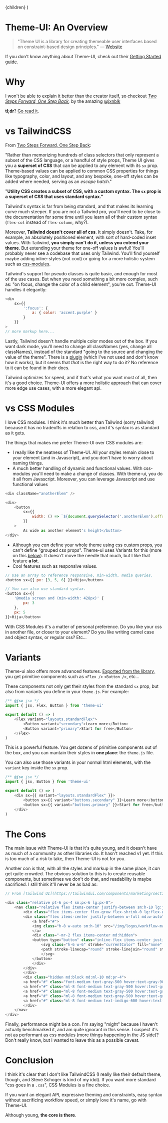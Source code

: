   <Layout pagetitle="Theme-UI: An Overview">{children}</Layout>
)

# Theme-UI: An Overview

> "Theme UI is a library for creating themeable user interfaces based on constraint-based design principles." — [Website](https://theme-ui.com/)

If you don't know anything about Theme-UI, check out their [Getting Started guide](https://theme-ui.com/getting-started).

# Why

I won't be able to explain it better than the creator itself, so checkout _[Two Steps Forward, One Step Back](https://jxnblk.com/blog/two-steps-forward/),_ by the amazing [@jxnblk](https://twitter.com/jxnblk)

**tl;dr**? [Go read it](https://jxnblk.com/blog/two-steps-forward/).

# vs TailwindCSS

From [Two Steps Forward, One Step Back](https://jxnblk.com/blog/two-steps-forward/)_:_

"Rather than memorizing hundreds of class selectors that only represent a subset of the CSS language, or a handful of style props, Theme UI gives you a **superset of CSS** that can be applied to any element with its `sx` prop. Theme-based values can be applied to common CSS properties for things like typography, color, and layout, and any bespoke, one-off styles can be added where needed, serving as an *escape hatch*."

"**Utility CSS creates a subset of CSS, with a custom syntax. The `sx` prop is a superset of CSS that uses standard syntax."**

Tailwind's syntax is far from being standard, and that makes its learning curve much steeper. If you are not a Tailwind pro, you'll need to be close to the documentation for some time until you learn all of their custom syntax (`flex-col` instead of `flex-column`, why?).

Moreover, **Tailwind doesn't cover all of css**. It simply doesn't. Take, for example, an absolutely positioned element, with sort of hard-coded inset values. With Tailwind, **you simply can't do it, unless you extend your theme**. But extending your theme for one-off values is awful! You'll probably never see a codebase that uses only Tailwind. You'll find yourself maybe adding inline-styles (not cool) or going for a more holistic system such as [css-modules](https://www.notion.so/basementstudio/CSS-Modules-187d688691b044209effcdbdebd996a3).

Tailwind's support for pseudo classes is quite basic, and enough for most of the use cases. But when you need something a bit more complex, such as: "on focus, change the color of a child element", you're out. Theme-UI handles it elegantly:

```Javascript
<div
    sx={{
        ':focus': {
            a: { color: 'accent.purple' }
        }
    }}
>
// more markup here...
```

Lastly, Tailwind doesn't handle multiple color modes out of the box. If you want dark mode, you'll need to change all classNames (yes, change all classNames), instead of the standard "going to the source and changing the value of the theme". There is a [plugin](https://github.com/ChanceArthur/tailwindcss-dark-mode) (which I've not used and don't know how it works), but it seems that _that_ is the right way to do it? No reference to it can be found in their docs.

Tailwind optimizes for speed, and if that's what you want most of all, then it's a good choice. Theme-UI offers a more holistic approach that can cover more edge use cases, with a more elegant api.

# vs CSS Modules

I love CSS modules. I think it's much better than Tailwind (sorry tailwind) because it has no tradeoffs in relation to css, and it's syntax is as standard as it gets.

The things that makes me prefer Theme-UI over CSS modules are:

- I really like the neatness of Theme-UI. All your styles remain close to your element (and in Javascript), and you don't have to worry about naming things.
- A much better handling of dynamic and functional values. With css-modules you'll need to make a change of classes. With theme-ui, you do it all from Javascript. Moreover, you can leverage Javascript and use functional values

```Javascript
<div className="anotherElem" />

<div>
    <button
        sx={{
            width: () => `${document.querySelector('.anotherElem').offsetHeight}px`
        }}
    >
        As wide as another element's height</button>
</div>
```

- Although you _can_ define your whole theme using css custom props, you can't define "grouped css props". Theme-ui uses Variants for this (more on this [below](https://www.notion.so/julianbenegas/Theme-UI-An-Overview-4452ee3da8e741d69d6892dd78ac5db4#05598b9aff0c4c498cf29d31494d77e3)). It doesn't move the needle that much, but I like that feature **a lot**.
- Cool features such as responsive values.

```Javascript
// Use an array to reference responsive, min-width, media queries.
<button sx={{ px: [3, 5, 6] }}>Hija</button>

// You can also use standard syntax.
<button sx={{
    '@media screen and (min-width: 428px)' {
        px: 3
    },
    px: 5
}}>Hija</button>
```

With CSS Modules it's a matter of personal preference. Do you like your css in another file, or closer to your element? Do you like writing camel case and object syntax, or regular css? Etc...

# Variants

Theme-ui also offers more advanced features. [Exported from the library,](https://theme-ui.com/components) you get primitive components such as `<Flex />` `<Button />`, etc...

These components not only get their styles from the standard `sx` prop, but also from variants you define in your `theme.js`. For example:

```Javascript
/** @jsx jsx */
import { jsx, Flex, Button } from 'theme-ui'

export default () => (
    <Flex variant="layouts.standardFlex">
        <Button variant="secondary">Learn more</Button>
        <Button variant="primary">Start for free</Button>
    </Flex>
)
```

This is a powerful feature. You get dozens of primitive components out of the box, and you can mantain their styles in **one place**: the `theme.js` file.

You can also use those variants in your normal html elements, with the `variant` key inside the `sx` prop.

```Javascript
/** @jsx jsx */
import { jsx, Button } from 'theme-ui'

export default () => (
    <div sx={{ variant="layouts.standardFlex" }}>
        <button sx={{ variant="buttons.secondary" }}>Learn more</button>
        <button sx={{ variant="buttons.primary" }}>Start for free</button>
    </div>
)
```

# The Cons

The main issue with Theme-UI is that it's quite young, and it doesn't have as much of a community as other libraries do. It hasn't reached v1 yet. If this is too much of a risk to take, then Theme-UI is not for you.

Another con is that, with all the styles and markup in the same place, it _can_ get quite crowded. The obvious solution to this is to create reusable components, but sometimes we don't do that, and readability is maybe sacrificed. I still think it'll never be as bad as:

```Javascript
// From [Tailwind UI](https://tailwindui.com/components/marketing/sections/heroes)

<div class="relative pt-6 px-4 sm:px-6 lg:px-8">
    <nav class="relative flex items-center justify-between sm:h-10 lg:justify-start">
        <div class="flex items-center flex-grow flex-shrink-0 lg:flex-grow-0">
        <div class="flex items-center justify-between w-full md:w-auto">
            <a href="#">
            <img class="h-8 w-auto sm:h-10" src="/img/logos/workflow-mark-on-white.svg" alt="" />
            </a>
            <div class="-mr-2 flex items-center md:hidden">
            <button type="button" class="inline-flex items-center justify-center p-2 rounded-md text-gray-400 hover:text-gray-500 hover:bg-gray-100 focus:outline-none focus:bg-gray-100 focus:text-gray-500 transition duration-150 ease-in-out">
                <svg class="h-6 w-6" stroke="currentColor" fill="none" viewBox="0 0 24 24">
                <path stroke-linecap="round" stroke-linejoin="round" stroke-width="2" d="M4 6h16M4 12h16M4 18h16" />
                </svg>
            </button>
            </div>
        </div>
        </div>
        <div class="hidden md:block md:ml-10 md:pr-4">
        <a href="#" class="font-medium text-gray-500 hover:text-gray-900 focus:outline-none focus:text-gray-900 transition duration-150 ease-in-out">Product</a>
        <a href="#" class="ml-8 font-medium text-gray-500 hover:text-gray-900 focus:outline-none focus:text-gray-900 transition duration-150 ease-in-out">Features</a>
        <a href="#" class="ml-8 font-medium text-gray-500 hover:text-gray-900 focus:outline-none focus:text-gray-900 transition duration-150 ease-in-out">Marketplace</a>
        <a href="#" class="ml-8 font-medium text-gray-500 hover:text-gray-900 focus:outline-none focus:text-gray-900 transition duration-150 ease-in-out">Company</a>
        <a href="#" class="ml-8 font-medium text-indigo-600 hover:text-indigo-900 focus:outline-none focus:text-indigo-700 transition duration-150 ease-in-out">Log in</a>
        </div>
    </nav>
</div>
```

Finally, performance might be a con. I'm saying "might" because I haven't actually benchmarked it, and am quite ignorant in this sense. I suspect it's not as performant as css modules (more things happening in the JS side)? Don't really know, but I wanted to leave this as a possible caveat.

# Conclusion

I think it's clear that I don't like TailwindCSS (I really like their default theme, though, and Steve Schoger is kind of my idol). If you want more standard "css goes in a `.css`", CSS Modules is a fine choice.

If you want an elegant API, expressive theming and constraints, easy syntax without sacrificing workflow speed, or simply love it's name, go with Theme-UI.

Although young, **the core is there**.
